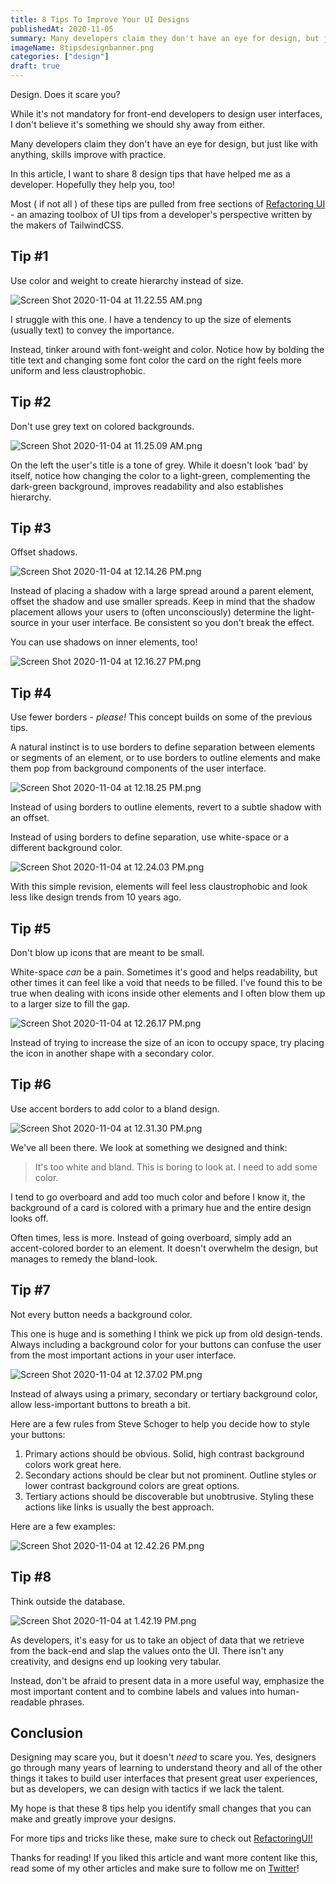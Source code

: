```yaml
---
title: 8 Tips To Improve Your UI Designs
publishedAt: 2020-11-05
summary: Many developers claim they don't have an eye for design, but just like with anything, skills improve with practice. In this article, I want to share 8 design tips that have helped me as a developer. Hopefully they help you, too!
imageName: 8tipsdesignbanner.png
categories: ["design"]
draft: true
---
```


Design. Does it scare you?

While it's not mandatory for front-end developers to design user interfaces, I don't believe it's something we should shy away from either.

Many developers claim they don't have an eye for design, but just like with anything, skills improve with practice.

In this article, I want to share 8 design tips that have helped me as a developer. Hopefully they help you, too!

Most ( if not all ) of these tips are pulled from free sections of [Refactoring UI](https://refactoringui.com/book/) - an amazing toolbox of UI tips from a developer's perspective written by the makers of TailwindCSS.

## Tip #1

Use color and weight to create hierarchy instead of size.

![Screen Shot 2020-11-04 at 11.22.55 AM.png](https://cdn.hashnode.com/res/hashnode/image/upload/v1604510584475/POg0zbBSj.png)

I struggle with this one. I have a tendency to up the size of elements (usually text) to convey the importance.

Instead, tinker around with font-weight and color. Notice how by bolding the title text and changing some font color the card on the right feels more uniform and less claustrophobic.

## Tip #2

Don't use grey text on colored backgrounds.

![Screen Shot 2020-11-04 at 11.25.09 AM.png](https://cdn.hashnode.com/res/hashnode/image/upload/v1604510715655/GrUJyDAv1.png)

On the left the user's title is a tone of grey. While it doesn't look 'bad' by itself, notice how changing the color to a light-green, complementing the dark-green background, improves readability and also establishes hierarchy.

## Tip #3

Offset shadows.

![Screen Shot 2020-11-04 at 12.14.26 PM.png](https://cdn.hashnode.com/res/hashnode/image/upload/v1604513673356/ulmmCH8WN.png)

Instead of placing a shadow with a large spread around a parent element, offset the shadow and use smaller spreads. Keep in mind that the shadow placement allows your users to (often unconsciously) determine the light-source in your user interface. Be consistent so you don't break the effect.

You can use shadows on inner elements, too!

![Screen Shot 2020-11-04 at 12.16.27 PM.png](https://cdn.hashnode.com/res/hashnode/image/upload/v1604513884807/Y_0JTVHu5.png)

## Tip #4

Use fewer borders - _please!_
This concept builds on some of the previous tips.

A natural instinct is to use borders to define separation between elements or segments of an element, or to use borders to outline elements and make them pop from background components of the user interface.

![Screen Shot 2020-11-04 at 12.18.25 PM.png](https://cdn.hashnode.com/res/hashnode/image/upload/v1604513954146/h_aXNIkOu.png)

Instead of using borders to outline elements, revert to a subtle shadow with an offset.

Instead of using borders to define separation, use white-space or a different background color.

![Screen Shot 2020-11-04 at 12.24.03 PM.png](https://cdn.hashnode.com/res/hashnode/image/upload/v1604514250081/k-5uOnWmD.png)

With this simple revision, elements will feel less claustrophobic and look less like design trends from 10 years ago.

## Tip #5

Don't blow up icons that are meant to be small.

White-space _can_ be a pain. Sometimes it's good and helps readability, but other times it can feel like a void that needs to be filled. I've found this to be true when dealing with icons inside other elements and I often blow them up to a larger size to fill the gap.

![Screen Shot 2020-11-04 at 12.26.17 PM.png](https://cdn.hashnode.com/res/hashnode/image/upload/v1604514410045/8I4ftPg-x.png)

Instead of trying to increase the size of an icon to occupy space, try placing the icon in another shape with a secondary color.

## Tip #6

Use accent borders to add color to a bland design.

![Screen Shot 2020-11-04 at 12.31.30 PM.png](https://cdn.hashnode.com/res/hashnode/image/upload/v1604514697946/qhzaXNrH2.png)

We've all been there.
We look at something we designed and think:

> It's too white and bland. This is boring to look at. I need to add some color.

I tend to go overboard and add too much color and before I know it, the background of a card is colored with a primary hue and the entire design looks off.

Often times, less is more. Instead of going overboard, simply add an accent-colored border to an element. It doesn't overwhelm the design, but manages to remedy the bland-look.

## Tip #7

Not every button needs a background color.

This one is huge and is something I think we pick up from old design-tends. Always including a background color for your buttons can confuse the user from the most important actions in your user interface.

![Screen Shot 2020-11-04 at 12.37.02 PM.png](https://cdn.hashnode.com/res/hashnode/image/upload/v1604515029886/enzPE9BCB.png)

Instead of always using a primary, secondary or tertiary background color, allow less-important buttons to breath a bit.

Here are a few rules from Steve Schoger to help you decide how to style your buttons:

1. Primary actions should be obvious. Solid, high contrast background colors work great here.
2. Secondary actions should be clear but not prominent. Outline styles or lower contrast background colors are great options.
3. Tertiary actions should be discoverable but unobtrusive. Styling these actions like links is usually the best approach.

Here are a few examples:

![Screen Shot 2020-11-04 at 12.42.26 PM.png](https://cdn.hashnode.com/res/hashnode/image/upload/v1604515362039/0J_0fmxth.png)

## Tip #8

Think outside the database.

![Screen Shot 2020-11-04 at 1.42.19 PM.png](https://cdn.hashnode.com/res/hashnode/image/upload/v1604518949671/JTE-Enr3X.png)

As developers, it's easy for us to take an object of data that we retrieve from the back-end and slap the values onto the UI. There isn't any creativity, and designs end up looking very tabular.

Instead, don't be afraid to present data in a more useful way, emphasize the most important content and to combine labels and values into human-readable phrases.

## Conclusion

Designing may scare you, but it doesn't _need_ to scare you. Yes, designers go through many years of learning to understand theory and all of the other things it takes to build user interfaces that present great user experiences, but as developers, we can design with tactics if we lack the talent.

My hope is that these 8 tips help you identify small changes that you can make and greatly improve your designs.

For more tips and tricks like these, make sure to check out [RefactoringUI!](https://refactoringui.com/book/)

Thanks for reading! If you liked this article and want more content like this, read some of my other articles and make sure to follow me on [Twitter]()!
